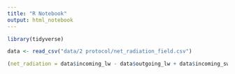 ```yaml
---
title: "R Notebook"
output: html_notebook
---
```


```r
library(tidyverse)
```

```r
data <- read_csv("data/2 protocol/net_radiation_field.csv")
```

```r
(net_radiation = data$incoming_lw - data$outgoing_lw + data$incoming_sw - data$outgoing_sw)
```

